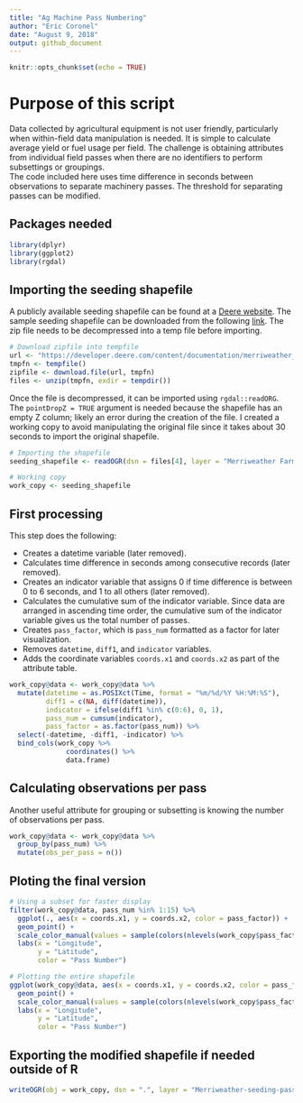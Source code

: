 ```yaml
---
title: "Ag Machine Pass Numbering"
author: "Eric Coronel"
date: "August 9, 2018"
output: github_document
---
```


```r

knitr::opts_chunk$set(echo = TRUE)

```

# Purpose of this script

Data collected by agricultural equipment is not user friendly, particularly when within-field data manipulation is needed. It is simple to calculate average yield or fuel usage per field. The challenge is obtaining attributes from individual field passes when there are no identifiers to perform subsettings or groupings.  
The code included here uses time difference in seconds between observations to separate machinery passes. The threshold for separating passes can be modified.

## Packages needed
```r

library(dplyr)
library(ggplot2)
library(rgdal)

```

## Importing the seeding shapefile

A publicly available seeding shapefile can be found at a [Deere website](https://developer.deere.com/#!documentation&doc=.%2Fmyjohndeere%2FfieldOperations.htm&anchor=). The sample seeding shapefile can be downloaded from the following [link](https://developer.deere.com/content/documentation/merriweather_seeding.zip). The zip file needs to be decompressed into a temp file before importing.

```r

# Download zipfile into tempfile
url <- "https://developer.deere.com/content/documentation/merriweather_seeding.zip"
tmpfn <- tempfile()
zipfile <- download.file(url, tmpfn)
files <- unzip(tmpfn, exdir = tempdir())

```

Once the file is decompressed, it can be imported using `rgdal::readORG`. The `pointDropZ = TRUE` argument is needed because the shapefile has an empty Z column; likely an error during the creation of the file. I created a working copy to avoid manipulating the original file since it takes about 30 seconds to import the original shapefile.

```r

# Importing the shapefile
seeding_shapefile <- readOGR(dsn = files[4], layer = "Merriweather Farms-JT-01-Corn", pointDropZ = TRUE)

# Working copy
work_copy <- seeding_shapefile

```

## First processing

This step does the following:

* Creates a datetime variable (later removed).
* Calculates time difference in seconds among consecutive records (later removed).
* Creates an indicator variable that assigns 0 if time difference is between 0 to 6 seconds, and 1 to all others (later removed).
* Calculates the cumulative sum of the indicator variable. Since data are arranged in ascending time order, the cumulative sum of the indicator variable gives us the total number of passes.
* Creates `pass_factor`, which is `pass_num` formatted as a factor for later visualization.
* Removes `datetime`, `diff1`, and `indicator` variables.
* Adds the coordinate variables `coords.x1` and `coords.x2` as part of the attribute table.

```r

work_copy@data <- work_copy@data %>%
  mutate(datetime = as.POSIXct(Time, format = "%m/%d/%Y %H:%M:%S"),
         diff1 = c(NA, diff(datetime)),
         indicator = ifelse(diff1 %in% c(0:6), 0, 1),
         pass_num = cumsum(indicator),
         pass_factor = as.factor(pass_num)) %>% 
  select(-datetime, -diff1, -indicator) %>% 
  bind_cols(work_copy %>%
              coordinates() %>%
              data.frame)

```

## Calculating observations per pass

Another useful attribute for grouping or subsetting is knowing the number of observations per pass.

```r

work_copy@data <- work_copy@data %>%
  group_by(pass_num) %>%
  mutate(obs_per_pass = n())

```

## Ploting the final version

```r

# Using a subset for faster display
filter(work_copy@data, pass_num %in% 1:15) %>% 
  ggplot(., aes(x = coords.x1, y = coords.x2, color = pass_factor)) +
  geom_point() +
  scale_color_manual(values = sample(colors(nlevels(work_copy$pass_factor)))) +
  labs(x = "Longitude",
       y = "Latitude",
       color = "Pass Number")

# Plotting the entire shapefile
ggplot(work_copy@data, aes(x = coords.x1, y = coords.x2, color = pass_factor)) +
  geom_point() +
  scale_color_manual(values = sample(colors(nlevels(work_copy$pass_factor)))) +
  labs(x = "Longitude",
       y = "Latitude",
       color = "Pass Number")

```

## Exporting the modified shapefile if needed outside of R

```r

writeOGR(obj = work_copy, dsn = ".", layer = "Merriweather-seeding-passes", driver = "ESRI Shapefile")

```
